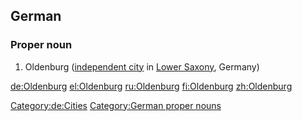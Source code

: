 ==German==
{{wikipedia}}
{{wikipedia|lang=de}}
===Proper noun===
{{head|de|proper nouns}}
# Oldenburg ([[independent city]] in [[Lower Saxony]], Germany)
[[Category:de:Cities]]
[[Category:German proper nouns]]

[[de:Oldenburg]]
[[el:Oldenburg]]
[[ru:Oldenburg]]
[[fi:Oldenburg]]
[[zh:Oldenburg]]
